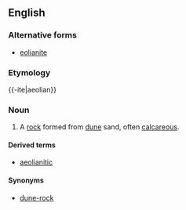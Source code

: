 ==English==
===Alternative forms===
*[[eolianite]]
===Etymology===

{{-ite|aeolian}}

===Noun===
{{en-noun}}

# {{geology}} A [[rock]] formed from [[dune]] sand, often [[calcareous]].

====Derived terms====
*[[aeolianitic]]

====Synonyms====
*[[dune-rock]]